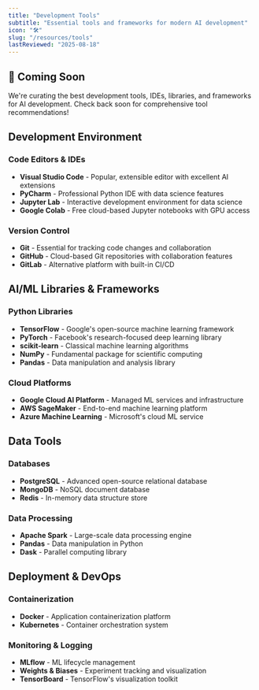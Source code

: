 ```yaml
---
title: "Development Tools"
subtitle: "Essential tools and frameworks for modern AI development"
icon: "🛠️"
slug: "/resources/tools"
lastReviewed: "2025-08-18"
---
```


## 🚧 Coming Soon

We're curating the best development tools, IDEs, libraries, and frameworks for AI development. Check back soon for comprehensive tool recommendations!

## Development Environment

### Code Editors & IDEs
* **Visual Studio Code** - Popular, extensible editor with excellent AI extensions
* **PyCharm** - Professional Python IDE with data science features
* **Jupyter Lab** - Interactive development environment for data science
* **Google Colab** - Free cloud-based Jupyter notebooks with GPU access

### Version Control
* **Git** - Essential for tracking code changes and collaboration
* **GitHub** - Cloud-based Git repositories with collaboration features
* **GitLab** - Alternative platform with built-in CI/CD

## AI/ML Libraries & Frameworks

### Python Libraries
* **TensorFlow** - Google's open-source machine learning framework
* **PyTorch** - Facebook's research-focused deep learning library
* **scikit-learn** - Classical machine learning algorithms
* **NumPy** - Fundamental package for scientific computing
* **Pandas** - Data manipulation and analysis library

### Cloud Platforms
* **Google Cloud AI Platform** - Managed ML services and infrastructure
* **AWS SageMaker** - End-to-end machine learning platform
* **Azure Machine Learning** - Microsoft's cloud ML service

## Data Tools

### Databases
* **PostgreSQL** - Advanced open-source relational database
* **MongoDB** - NoSQL document database
* **Redis** - In-memory data structure store

### Data Processing
* **Apache Spark** - Large-scale data processing engine
* **Pandas** - Data manipulation in Python
* **Dask** - Parallel computing library

## Deployment & DevOps

### Containerization
* **Docker** - Application containerization platform
* **Kubernetes** - Container orchestration system

### Monitoring & Logging
* **MLflow** - ML lifecycle management
* **Weights & Biases** - Experiment tracking and visualization
* **TensorBoard** - TensorFlow's visualization toolkit
